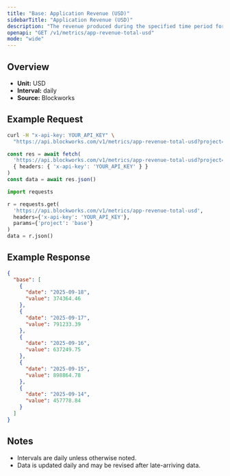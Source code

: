 ```yaml
---
title: "Base: Application Revenue (USD)"
sidebarTitle: "Application Revenue (USD)"
description: "The revenue produced during the specified time period for given blockchain."
openapi: "GET /v1/metrics/app-revenue-total-usd"
mode: "wide"
---
```


## Overview

- **Unit:** USD
- **Interval:** daily
- **Source:** Blockworks

## Example Request

<CodeGroup>

```bash cURL
curl -H "x-api-key: YOUR_API_KEY" \
  "https://api.blockworks.com/v1/metrics/app-revenue-total-usd?project=base"
```

```typescript TypeScript
const res = await fetch(
  'https://api.blockworks.com/v1/metrics/app-revenue-total-usd?project=base',
  { headers: { 'x-api-key': 'YOUR_API_KEY' } }
)
const data = await res.json()
```

```python Python
import requests

r = requests.get(
  'https://api.blockworks.com/v1/metrics/app-revenue-total-usd',
  headers={'x-api-key': 'YOUR_API_KEY'},
  params={'project': 'base'}
)
data = r.json()
```

</CodeGroup>

## Example Response

```json
{
  "base": [
    {
      "date": "2025-09-18",
      "value": 374364.46
    },
    {
      "date": "2025-09-17",
      "value": 791233.39
    },
    {
      "date": "2025-09-16",
      "value": 637249.75
    },
    {
      "date": "2025-09-15",
      "value": 898864.78
    },
    {
      "date": "2025-09-14",
      "value": 457778.84
    }
  ]
}
```

## Notes
- Intervals are daily unless otherwise noted.
- Data is updated daily and may be revised after late-arriving data.